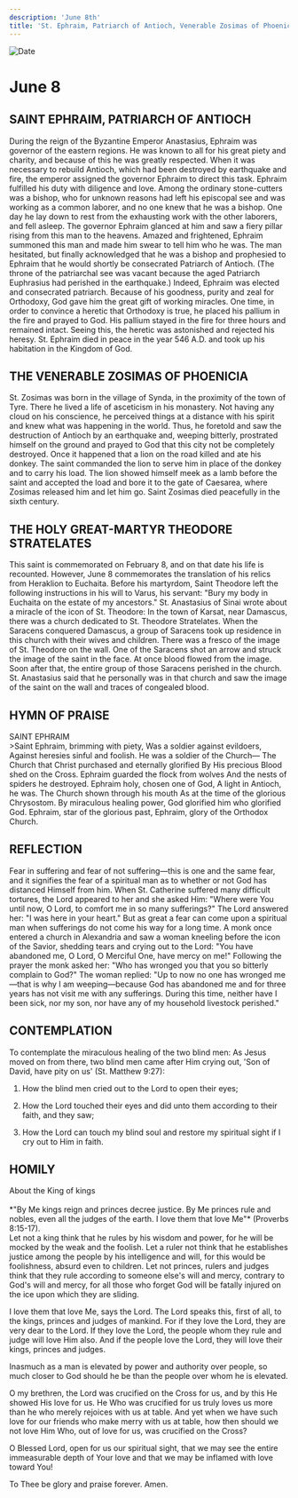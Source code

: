 ```yaml
---
description: 'June 8th'
title: 'St. Ephraim, Patriarch of Antioch, Venerable Zosimas of Phoenicia, Holy Great-Martyr Theodore Stratelates'
---
```


<CustomPaginator />
<RunningHead />

<Image src="/title-imprint.png" height={68} width={50} alt="Date" className="title-imprint"/>

# <div id="date">June <Image className="four-dot" src="/four-dot.png" height={15} width={15} alt="" />8</div>

## SAINT EPHRAIM, PATRIARCH OF ANTIOCH

During the reign of the Byzantine Emperor Anastasius, Ephraim was governor of the eastern regions. He was known to all for his great piety and charity, and because of this he was greatly respected. When it was necessary to rebuild Antioch, which had been destroyed by earthquake and fire, the emperor assigned the governor Ephraim to direct this task. Ephraim fulfilled his duty with diligence and love. Among the ordinary stone-cutters was a bishop, who for unknown reasons had left his episcopal see and was working as a common laborer, and no one knew that he was a bishop. One day he lay down to rest from the exhausting work with the other laborers, and fell asleep. The governor Ephraim glanced at him and saw a fiery pillar rising from this man to the heavens. Amazed and frightened, Ephraim summoned this man and made him swear to tell him who he was. The man hesitated, but finally acknowledged that he was a bishop and prophesied to Ephraim that he would shortly be consecrated Patriarch of Antioch. (The throne of the patriarchal see was vacant because the aged Patriarch Euphrasius had perished in the earthquake.) Indeed, Ephraim was elected and consecrated patriarch. Because of his goodness, purity and zeal for Orthodoxy, God gave him the great gift of working miracles. One time, in order to convince a heretic that Orthodoxy is true, he placed his pallium in the fire and prayed to God. His pallium stayed in the fire for three hours and remained intact. Seeing this, the heretic was astonished and rejected his heresy. St. Ephraim died in peace in the year 546 A.D. and took up his habitation in the Kingdom of God.

## THE VENERABLE ZOSIMAS OF PHOENICIA

St. Zosimas was born in the village of Synda, in the proximity of the town of Tyre. There he lived a life of asceticism in his monastery. Not having any cloud on his conscience, he perceived things at a distance with his spirit and knew what was happening in the world. Thus, he foretold and saw the destruction of Antioch by an earthquake and, weeping bitterly, prostrated himself on the ground and prayed to God that this city not be completely destroyed. Once it happened that a lion on the road killed and ate his donkey. The saint commanded the lion to serve him in place of the donkey and to carry his load. The lion showed himself meek as a lamb before the saint and accepted the load and bore it to the gate of Caesarea, where Zosimas released him and let him go. Saint Zosimas died peacefully in the sixth century.

## THE HOLY GREAT-MARTYR THEODORE STRATELATES

This saint is commemorated on February 8, and on that date his life is recounted. However, June 8 commemorates the translation of his relics from Heraklion to Euchaita. Before his martyrdom, Saint Theodore left the following instructions in his will to Varus, his servant: "Bury my body in Euchaita on the estate of my ancestors." St. Anastasius of Sinai wrote about a miracle of the icon of St. Theodore: In the town of Karsat, near Damascus, there was a church dedicated to St. Theodore Stratelates. When the Saracens conquered Damascus, a group of Saracens took up residence in this church with their wives and children. There was a fresco of the image of St. Theodore on the wall. One of the Saracens shot an arrow and struck the image of the saint in the face. At once blood flowed from the image. Soon after that, the entire group of those Saracens perished in the church. St. Anastasius said that he personally was in that church and saw the image of the saint on the wall and traces of congealed blood.


## HYMN OF PRAISE
<div style={{textAlign:'center', color:'crimson', fontWeight:'bold'}}>
SAINT EPHRAIM
</div>
>Saint Ephraim, brimming with piety,  
Was a soldier against evildoers,  
Against heresies sinful and foolish.  
He was a soldier of the Church—  
The Church that Christ purchased and eternally glorified  
By His precious Blood shed on the Cross.  
Ephraim guarded the flock from wolves  
And the nests of spiders he destroyed.  
Ephraim holy, chosen one of God,  
A light in Antioch, he was.  
The Church shown through his mouth  
As at the time of the glorious Chrysostom.  
By miraculous healing power,  
God glorified him who glorified God.  
Ephraim, star of the glorious past,  
Ephraim, glory of the Orthodox Church.  


## REFLECTION

Fear in suffering and fear of not suffering—this is one and the same fear, and it signifies the fear of a spiritual man as to whether or not God has distanced Himself from him. When St. Catherine suffered many difficult tortures, the Lord appeared to her and she asked Him: "Where were You until now, O Lord, to comfort me in so many sufferings?" The Lord answered her: "I was here in your heart." But as great a fear can come upon a spiritual man when sufferings do not come his way for a long time. A monk once entered a church in Alexandria and saw a woman kneeling before the icon of the Savior, shedding tears and crying out to the Lord: "You have abandoned me, O Lord, O Merciful One, have mercy on me!" Following the prayer the monk asked her: "Who has wronged you that you so bitterly complain to God?" The woman replied: "Up to now no one has wronged me—that is why I am weeping—because God has abandoned me and for three years has not visit me with any sufferings. During this time, neither have I been sick, nor my son, nor have any of my household livestock perished."


## CONTEMPLATION

To contemplate the miraculous healing of the two blind men: As Jesus moved on from there, two blind men came after Him crying out, 'Son of David, have pity on us' (St. Matthew 9:27):

1. How the blind men cried out to the Lord to open their eyes;

2. How the Lord touched their eyes and did unto them according to their faith, and they saw;

3. How the Lord can touch my blind soul and restore my spiritual sight if I cry out to Him in faith.


## HOMILY
<div style={{textAlign:'center', color:'crimson', fontWeight:'bold'}}>
About the King of kings
</div>
<br />
<div style={{textAlign:'right'}}>
*"By Me kings reign and princes decree justice. By Me princes rule and nobles, even all the judges of the earth. I love them that love Me"* (Proverbs 8:15-17).
</div>
Let not a king think that he rules by his wisdom and power, for he will be mocked by the weak and the foolish. Let a ruler not think that he establishes justice among the people by his intelligence and will, for this would be foolishness, absurd even to children. Let not princes, rulers and judges think that they rule according to someone else's will and mercy, contrary to God's will and mercy, for all those who forget God will be fatally injured on the ice upon which they are sliding.

I love them that love Me, says the Lord. The Lord speaks this, first of all, to the kings, princes and judges of mankind. For if they love the Lord, they are very dear to the Lord. If they love the Lord, the people whom they rule and judge will love Him also. And if the people love the Lord, they will love their kings, princes and judges.

Inasmuch as a man is elevated by power and authority over people, so much closer to God should he be than the people over whom he is elevated.

O my brethren, the Lord was crucified on the Cross for us, and by this He showed His love for us. He Who was crucified for us truly loves us more than he who merely rejoices with us at table. And yet when we have such love for our friends who make merry with us at table, how then should we not love Him Who, out of love for us, was crucified on the Cross?

O Blessed Lord, open for us our spiritual sight, that we may see the entire immeasurable depth of Your love and that we may be inflamed with love toward You!

To Thee be glory and praise forever. Amen.